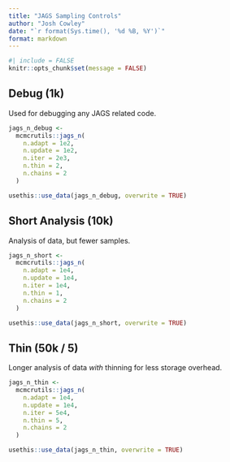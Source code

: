 ```yaml
---
title: "JAGS Sampling Controls"
author: "Josh Cowley"
date: "`r format(Sys.time(), '%d %B, %Y')`"
format: markdown
---
```


```r
#| include = FALSE
knitr::opts_chunk$set(message = FALSE)
```

## Debug (1k)

Used for debugging any JAGS related code.

```r
jags_n_debug <-
  mcmcrutils::jags_n(
    n.adapt = 1e2,
    n.update = 1e2,
    n.iter = 2e3,
    n.thin = 2,
    n.chains = 2
  )

usethis::use_data(jags_n_debug, overwrite = TRUE)
```

## Short Analysis (10k)

Analysis of data, but fewer samples.

```r
jags_n_short <-
  mcmcrutils::jags_n(
    n.adapt = 1e4,
    n.update = 1e4,
    n.iter = 1e4,
    n.thin = 1,
    n.chains = 2
  )

usethis::use_data(jags_n_short, overwrite = TRUE)
```

## Thin (50k / 5)

Longer analysis of data *with* thinning for less storage overhead.

```r
jags_n_thin <-
  mcmcrutils::jags_n(
    n.adapt = 1e4,
    n.update = 1e4,
    n.iter = 5e4,
    n.thin = 5,
    n.chains = 2
  )

usethis::use_data(jags_n_thin, overwrite = TRUE)
```
